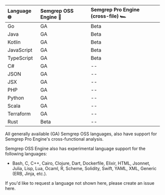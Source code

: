 <div id="language-support-table">

| Language 🌐 | Semgrep OSS Engine 🐛   | Semgrep Pro Engine (cross-file) 🏎️ 
|:---------- |:----------------------------|:---------------------------|
| Go         | GA | Beta | ✅ |                         
| Java       | GA | Beta | ✅ |      
| Kotlin     | GA | Beta | ✅ |                
| JavaScript | GA | Beta | ✅ | 
| TypeScript | GA | Beta | ✅ |  
| C#         | GA | -- | ✅ |                  
| JSON       | GA | -- | ✅ |                    
| JSX        | GA | -- | ✅ |                       
| PHP        | GA | -- | ✅ |                   
| Python     | GA | -- | ✅ |                        
| Scala      | GA | -- | ✅ |                       
| Terraform  | GA | -- | ✅ |      
| Rust       | Beta | -- | ✅ |                 

All generally available (GA) Semgrep OSS languages, also have support for Semgrep Pro Engine's cross-functional analysis. 

Semgrep OSS Engine also has experimental language support for the following languages:
* Bash, C, C++, Cairo, Clojure, Dart, Dockerfile, Elixir, HTML, Jsonnet, Julia, Lisp, Lua, Ocaml, R, Scheme, Solidity, Swift, YAML, XML, Generic (ERB, Jinja, etc.).

If you'd like to request a language not shown here, please create an issue here. 

</div>

<!--  For readability, please keep each column in alphabetical order. -->
<!-- coupling: Should match what is in semgrep-core/tests/Test.ml Maturity level testing. -->
<!-- imports: This file is currently imported to: index.md, supported-languages.md -->
